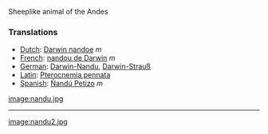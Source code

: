Sheeplike animal of the Andes

===Translations===
*[[Dutch]]: [[Darwin nandoe]] ''m''
*[[French]]: [[nandou de Darwin]] ''m''
*[[German]]: [[Darwin-Nandu]], [[Darwin-Strauß]]
*[[Latin]]: [[Pterocnemia pennata]]
*[[Spanish]]: [[Ñandú Petizo]] ''m''

[[image:nandu.jpg]]
----
[[image:nandu2.jpg]]